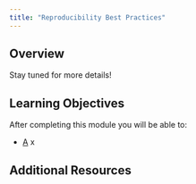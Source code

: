 ```yaml
---
title: "Reproducibility Best Practices"
---
```


## Overview

Stay tuned for more details!

## Learning Objectives

After completing this module you will be able to: 

- <u>A</u> x






## Additional Resources
